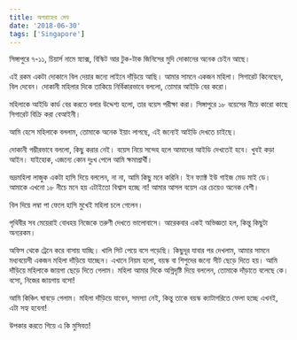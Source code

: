 ```yaml
---
title: অপরাহ্নের মেঘ
date: '2018-06-30'
tags: ['Singapore']
---
```


সিঙ্গাপুরে ৭-১১, চিয়ার্স নামে স্ন্যাক্স, বিস্কিট আর টুক-টাক জিনিসের মুদি দোকানের অনেক চেইন আছে।

এই রকম একটা দোকানে বিল দেয়ার জন্যে লাইনে দাঁড়িয়ে আছি। আমার সামনে একজন মহিলা। সিগারেট কিনেছেন, বিল দেবেন। দোকানী মহিলার দিকে তাকিয়ে নির্বিকারভাবে বললো, তোমার আইডি বের করো।

মহিলাকে আইডি কার্ড বের করতে বলার উদ্দেশ্য হলো, তার বয়েস পরীক্ষা করা। সিঙ্গাপুরে ১৮ বয়েসের নীচে কারো কাছে সিগারেট বিক্রি করা বেআইনী।

আমি হেসে মহিলাকে বললাম, তোমাকে অনেক ইয়াং লাগছে, এই জন্যেই আইডি দেখতে চাইছে।

দোকানী গম্ভীরভাবে বললো, কিছু করার নেই। বয়েস নিয়ে সন্দেহ হলে আমাদের আইডি দেখতেই হবে। খুবই কড়া আইন। যাইহোক, এজন্যে কোন দুঃখ পেলে আমি ক্ষমাপ্রার্থী।

ভদ্রমহিলা লাজুক একটা হাসি দিয়ে বললেন, না না, আমি কিছু মনে করিনি। ইন ফ্যাক্ট ইউ গাইজ মেড মাই ডে। আমাকে এখনো ১৮ নীচে মনে হয় এটাইতো বিশ্বাস হচ্ছে না! আমার আসল বয়েস এর চেয়েও অনেক বেশী।

বিল দিয়ে লম্বা পা ফেলে হাসি মুখেই মহিলা চলে গেলেন।

পৃথিবীর সব মেয়েরাই বোধহয় নিজেকে তরুণী দেখতে ভালোবাসে। আরেকবার একই অভিজ্ঞতা হল, কিন্তু কিছুটা অন্যরকম।

অফিস থেকে ট্রেনে করে বাসায় যাচ্ছি। খালি সিট পেয়ে বসে পড়েছি। কিছুদূর যাবার পর দেখলাম, আমার সামনে মধ্যবয়েসী একজন মহিলা দাঁড়িয়ে যাচ্ছেন। এখানে নিয়ম হলো, বয়স্ক বা শিশুদের জন্যে সীট ছেড়ে দিতে হয়। আমি দাঁড়িয়ে মহিলাকে জায়গা ছেড়ে দিতে গেলাম। মহিলা আমার দিকে অগ্নিদৃষ্টি দিয়ে বললেন, তোমাকে দাঁড়াতে বলেছে কে। বসো, নিজের জায়গায় বসো!

আমি কিঞ্চিৎ ঘাবড়ে গেলাম। মহিলা দাঁড়িয়ে যাবেন, সমস্যা নেই, কিন্তু তাকে বয়স্ক ক্যাটাগরিতে ফেলা হচ্ছে এখনই, এটা সহ্য হবেনা!

উপকার করতে গিয়ে এ কি মুসিবত!
